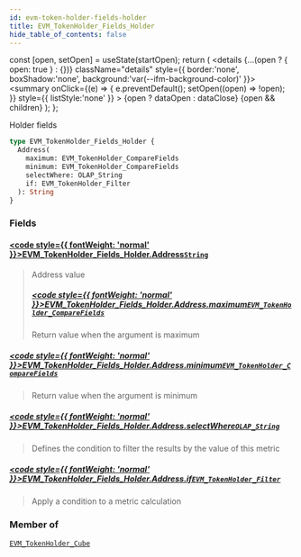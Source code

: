 ```yaml
---
id: evm-token-holder-fields-holder
title: EVM_TokenHolder_Fields_Holder
hide_table_of_contents: false
---
```







  const [open, setOpen] = useState(startOpen);
  return (
    <details {...(open ? { open: true } : {})} className="details" style={{ border:'none', boxShadow:'none', background:'var(--ifm-background-color)' }}>
      <summary
        onClick={(e) => {
          e.preventDefault();
          setOpen((open) => !open);
        }}
        style={{ listStyle:'none' }}
      >
      {open ? dataOpen : dataClose}
      </summary>
      {open && children}
    </details>
  );
};




Holder fields


```graphql
type EVM_TokenHolder_Fields_Holder {
  Address(
    maximum: EVM_TokenHolder_CompareFields
    minimum: EVM_TokenHolder_CompareFields
    selectWhere: OLAP_String
    if: EVM_TokenHolder_Filter
  ): String
}
```




### Fields

#### [<code style={{ fontWeight: 'normal' }}>EVM_TokenHolder_Fields_Holder.<b>Address</b></code>](#)<Bullet />[`String`](/docs/graphql-reference/scalars/string) <Badge class="secondary" text="scalar"/>
> Address value
> ##### [<code style={{ fontWeight: 'normal' }}>EVM_TokenHolder_Fields_Holder.Address.<b>maximum</b></code>](#)<Bullet />[`EVM_TokenHolder_CompareFields`](/docs/graphql-reference/enums/evm-token-holder-compare-fields) <Badge class="secondary" text="enum"/>
> Return value when the argument is maximum
> 

##### [<code style={{ fontWeight: 'normal' }}>EVM_TokenHolder_Fields_Holder.Address.<b>minimum</b></code>](#)<Bullet />[`EVM_TokenHolder_CompareFields`](/docs/graphql-reference/enums/evm-token-holder-compare-fields) <Badge class="secondary" text="enum"/>
> Return value when the argument is minimum
> 

##### [<code style={{ fontWeight: 'normal' }}>EVM_TokenHolder_Fields_Holder.Address.<b>selectWhere</b></code>](#)<Bullet />[`OLAP_String`](/docs/graphql-reference/inputs/olap-string) <Badge class="secondary" text="input"/>
> Defines the condition to filter the results by the value of this metric
> 

##### [<code style={{ fontWeight: 'normal' }}>EVM_TokenHolder_Fields_Holder.Address.<b>if</b></code>](#)<Bullet />[`EVM_TokenHolder_Filter`](/docs/graphql-reference/inputs/evm-token-holder-filter) <Badge class="secondary" text="input"/>
> Apply a condition to a metric calculation
> 



### Member of

[`EVM_TokenHolder_Cube`](/docs/graphql-reference/objects/evm-token-holder-cube)  <Badge class="secondary" text="object"/>


